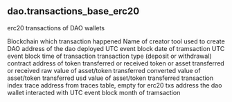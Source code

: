 ## dao.transactions_base_erc20 
erc20 transactions of DAO wallets 


<ParamField path="blockchain">
Blockchain which transaction happened
</ParamField>
<ParamField path="dao_creator_tool">
Name of creator tool used to create DAO
</ParamField>
<ParamField path="dao">
address of the dao deployed
</ParamField>
<ParamField path="dao_wallet_address">

</ParamField>
<ParamField path="block_date">
UTC event block date of tramsaction
</ParamField>
<ParamField path="block_time">
UTC event block time of transaction
</ParamField>
<ParamField path="tx_type">
transaction type (deposit or withdrawal)
</ParamField>
<ParamField path="asset_contract_address">
contract address of token transferred or received
</ParamField>
<ParamField path="asset">
token or asset transferred or received
</ParamField>
<ParamField path="raw_value">
raw value of asset/token transferred
</ParamField>
<ParamField path="value">
converted value of asset/token transferred
</ParamField>
<ParamField path="usd_value">
usd value of asset/token transferred
</ParamField>
<ParamField path="tx_hash">

</ParamField>
<ParamField path="tx_index">
transaction index
</ParamField>
<ParamField path="trace_address">
trace address from traces table, empty for erc20 txs
</ParamField>
<ParamField path="address_interacted_with">
address the dao wallet interacted with
</ParamField>
<ParamField path="block_month">
UTC event block month of tramsaction
</ParamField>
